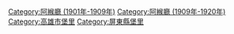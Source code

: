 [[Category:阿緱廳_(1901年-1909年)|Category:阿緱廳 (1901年-1909年)]]
[[Category:阿緱廳_(1909年-1920年)|Category:阿緱廳 (1909年-1920年)]]
[[Category:高雄市堡里|Category:高雄市堡里]]
[[Category:屏東縣堡里|Category:屏東縣堡里]]